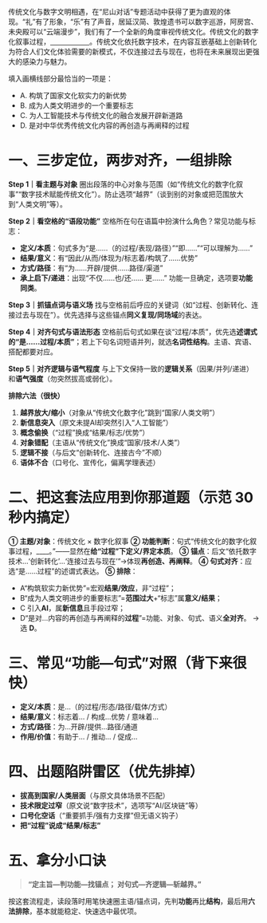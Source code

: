 <p>传统文化与数字文明相遇，在“尼山对话”专题活动中获得了更为直观的体现。“礼”有了形象，“乐”有了声音，居延汉简、敦煌遗书可以数字巡游，阿房宫、未央殿可以“云端漫步”，我们有了一个全新的角度审视传统文化。传统文化的数字化叙事过程，<u>&nbsp; &nbsp; &nbsp; &nbsp; &nbsp; &nbsp; &nbsp; &nbsp; &nbsp; &nbsp;&nbsp;</u>。传统文化依托数字技术，在内容互嵌基础上创新转化为符合人们文化体验需要的新模式，不仅连接过去与现在，也将在未来展现出更强大的感染力与魅力。</p><p>填入画横线部分最恰当的一项是：</p>

- A. 构筑了国家文化软实力的新优势
- B. 成为人类文明进步的一个重要标志
- C. 为人工智能技术与传统文化的融合发展开辟新道路
- D. 是对中华优秀传统文化内容的再创造与再阐释的过程


# 一、三步定位，两步对齐，一组排除

**Step 1｜看主题与对象**
圈出段落的中心对象与范围（如“传统文化的数字化叙事”“数字技术赋能传统文化”）。防止选项“越界”（谈到别的对象或把范围放大到“人类文明”等）。

**Step 2｜看空格的“语段功能”**
空格所在句在语篇中扮演什么角色？常见功能与标志：

* **定义/本质**：句式多为“是……（的过程/表现/路径）”“即……”“可以理解为……”
* **结果/意义**：有“因此/从而/体现为/标志着/构筑了……优势”
* **方式/路径**：有“为……开辟/提供……路径/渠道”
* **承上启下/递进**：出现“不仅……也/还…… 更……”
  功能一旦确定，选项要**功能同类**。

**Step 3｜抓锚点词与语义场**
找与空格前后呼应的关键词（如“过程、创新转化、连接过去与现在”）。优先选择与这些锚点**同义复现/同场域**的表达。

**Step 4｜对齐句式与语法形态**
空格前后句式如果在谈“过程/本质”，优先选**述谓式的“是……过程/本质”**；若上下句名词短语并列，就选**名词性结构**。主语、宾语、搭配都要对应。

**Step 5｜对齐逻辑与语气程度**
与上下文保持一致的**逻辑关系**（因果/并列/递进）和**语气强度**（勿突然拔高或弱化）。

**排除六法（很快）**

1. **越界放大/缩小**（对象从“传统文化数字化”跳到“国家/人类文明”）
2. **新信息突入**（原文未提AI却突然引入“人工智能”）
3. **概念偷换**（“过程”换成“结果/标志/优势”）
4. **对象错配**（主语从“传统文化”换成“国家/技术/人类”）
5. **逻辑不接**（与后文“创新转化、连接古今”不顺）
6. **语体不合**（口号化、宣传化，偏离学理表述）

# 二、把这套法应用到你那道题（示范 30 秒内搞定）

**① 主题/对象**：传统文化 × 数字化叙事
**② 功能判断**：句式“传统文化的数字化叙事过程，\_\_\_\_。”——显然在**给“过程”下定义/界定本质**。
**③ 锚点**：后文“依托数字技术…‘创新转化’…‘连接过去与现在’”→体现**再创造、再阐释**。
**④ 句式对齐**：应选“是……过程”的述谓式表达。
**⑤ 排除**：

* A“构筑软实力新优势”=宏观**结果/效应**，非“过程”；
* B“成为人类文明进步的重要标志”=**范围过大**+“标志”属**意义/结果**；
* C 引入**AI**，属**新信息**且手段过窄；
* D“是对…内容的再创造与再阐释的**过程**”=功能、对象、句式、语义**全对齐**。
  → 选 **D**。

# 三、常见“功能—句式”对照（背下来很快）

* **定义/本质**：是…（的过程/形态/路径/载体/方式）
* **结果/意义**：标志着… / 构成…优势 / 意味着…
* **方式/路径**：为…开辟/提供…路径/通道
* **作用/价值**：有助于… / 推动… / 促成…

# 四、出题陷阱雷区（优先排掉）

* **拔高到国家/人类层面**（与原文具体场景不匹配）
* **技术限定过窄**（原文说“数字技术”，选项写“AI/区块链”等）
* **口号化空话**（“重要抓手/强有力支撑”但无语义钩子）
* **把“过程”说成“结果/标志”**

# 五、拿分小口诀

> **“定主旨—判功能—找锚点；
> 对句式—齐逻辑—斩越界。”**

按这套流程走，读段落时用笔快速圈主语/锚点词，先判**功能**再比**结构**，最后用**六法排除**，基本就能稳定、快速选中最优项。
